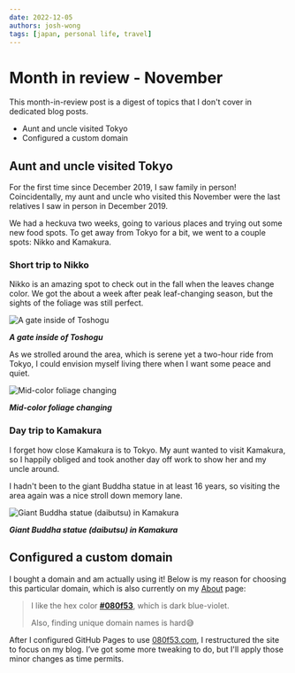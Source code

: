 ```yaml
---
date: 2022-12-05
authors: josh-wong
tags: [japan, personal life, travel]
---
```


# Month in review - November

This month-in-review post is a digest of topics that I don't cover in dedicated blog posts.

- Aunt and uncle visited Tokyo
- Configured a custom domain

<!-- truncate -->

## Aunt and uncle visited Tokyo

For the first time since December 2019, I saw family in person! Coincidentally, my aunt and uncle who visited this November were the last relatives I saw in person in December 2019.

We had a heckuva two weeks, going to various places and trying out some new food spots. To get away from Tokyo for a bit, we went to a couple spots: Nikko and Kamakura.

### Short trip to Nikko

Nikko is an amazing spot to check out in the fall when the leaves change color. We got the about a week after peak leaf-changing season, but the sights of the foliage was still perfect.

![A gate inside of Toshogu](assets/images/2022-12-05-nikko-trip-toshogu-shrine.jpg)

***A gate inside of Toshogu***

 As we strolled around the area, which is serene yet a two-hour ride from Tokyo, I could envision myself living there when I want some peace and quiet.

![Mid-color foliage changing](assets/images/2022-12-05-nikko-foliage.jpg)

***Mid-color foliage changing***

### Day trip to Kamakura

I forget how close Kamakura is to Tokyo. My aunt wanted to visit Kamakura, so I happily obliged and took another day off work to show her and my uncle around.

I hadn't been to the giant Buddha statue in at least 16 years, so visiting the area again was a nice stroll down memory lane.

![Giant Buddha statue (daibutsu) in Kamakura](assets/images/2022-12-05-kamakura-trip-daibutsu.jpg)

***Giant Buddha statue (daibutsu) in Kamakura***

## Configured a custom domain

I bought a domain and am actually using it! Below is my reason for choosing this particular domain, which is also currently on my [About](/about) page:

> I like the hex color [**#080f53**](https://encycolorpedia.com/080f53), which is dark blue-violet.
> 
> Also, finding unique domain names is hard😅

After I configured GitHub Pages to use [080f53.com](https://www.080f53.com), I restructured the site to focus on my blog. I’ve got some more tweaking to do, but I'll apply those minor changes as time permits.